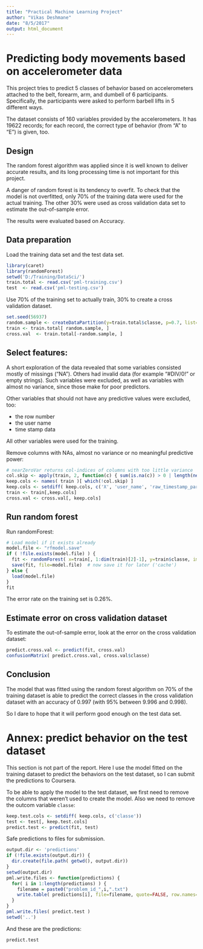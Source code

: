 ```yaml
---
title: "Practical Machine Learning Project"
author: "Vikas Deshmane"
date: "8/5/2017"
output: html_document
---
```


# Predicting body movements based on accelerometer data

This project tries to predict 5 classes of behavior based on accelerometers attached to the belt, forearm, arm, and dumbell of 6 participants. Specifically, the participants were asked to perform barbell lifts in 5 different ways.

The dataset consists of 160 variables provided by the accelerometers. It has 19622 records; for each record, the correct type of behavior (from "A" to "E") is given, too.

## Design

The random forest algorithm was applied since it is well known to deliver accurate results, and its long processing time is not important for this project.

A danger of random forest is its tendency to overfit. To check that the model is not overfitted, only 70% of the training data were used for the actual training. The other 30% were used as cross validation data set to estimate the out-of-sample error.

The results were evaluated based on Accuracy.

## Data preparation

Load the training data set and the test data set.
```r
library(caret)
library(randomForest)
setwd('D:/Training/DataSci/')
train.total <- read.csv('pml-training.csv')
test  <- read.csv('pml-testing.csv')
```

Use 70% of the training set to actually train, 30% to create a cross validation dataset.
```r
set.seed(56937)
random.sample <- createDataPartition(y=train.total$classe, p=0.7, list=F)
train <- train.total[ random.sample, ]
cross.val  <- train.total[-random.sample, ]
```

## Select features: 

A short exploration of the data revealed that some variables consisted mostly of missings ("NA"). Others had invalid data (for example "#DIV/0!" or empty strings). 
Such variables were excluded, as well as variables with almost no variance, since those make for poor predictors.

Other variables that should not have any predictive values were excluded, too:

* the row number
* the user name
* time stamp data

All other variables were used for the training.

Remove columns with NAs, almost no variance or no meaningful predictive power:
```r
# nearZeroVar returns col-indices of columns with too little variance
col.skip <- apply(train, 2, function(c) { sum(is.na(c)) > 0 | length(nearZeroVar(c)) > 0 }) 
keep.cols <- names( train )[ which(!col.skip) ]
keep.cols <- setdiff( keep.cols, c('X', 'user_name', 'raw_timestamp_part_1', 'raw_timestamp_part_2', 'cvtd_timestamp'))
train <- train[,keep.cols]
cross.val <- cross.val[, keep.cols]
```

## Run random forest

Run randomForest:
```r

# Load model if it exists already
model.file <- "rfmodel.save"
if ( !file.exists(model.file) ) {  
  fit <- randomForest( x=train[, 1:dim(train)[2]-1], y=train$classe, importance=T )
  save(fit, file=model.file)  # now save it for later ('cache')
} else {
  load(model.file)
}
fit
```

The error rate on the training set is 0.26%. 

## Estimate error on cross validation dataset

To estimate the out-of-sample error, look at the error on the cross validation dataset:
```r
predict.cross.val <- predict(fit, cross.val)
confusionMatrix( predict.cross.val, cross.val$classe)
```

## Conclusion

The model that was fitted using the random forest algorithm on 70% of the training dataset is able to predict the correct classes in the cross validation dataset with an accuracy of 0.997 (with 95% between 9.996 and 0.998).

So I dare to hope that it will perform good enough on the test data set.


# Annex: predict behavior on the test dataset

This section is not part of the report. Here I use the model fitted on the training dataset to predict the behaviors on the test dataset, so I can submit the predictions to Coursera. 

To be able to apply the model to the test dataset, we first need to remove the columns that weren't used to create the model. Also we need to remove the outcom variable ```classe```:
```r
keep.test.cols <- setdiff( keep.cols, c('classe'))
test <- test[, keep.test.cols]
predict.test <- predict(fit, test)
```

Safe predictions to files for submission.
```r
output.dir <- 'predictions'
if (!file.exists(output.dir)) {
  dir.create(file.path( getwd(), output.dir))
}
setwd(output.dir)
pml.write.files <- function(predictions) {
  for( i in 1:length(predictions) ) {
    filename = paste0("problem_id_",i,".txt")
    write.table( predictions[i], file=filename, quote=FALSE, row.names=FALSE, col.names=FALSE )
  }
}
pml.write.files( predict.test )
setwd('..')
```

And these are the predictions:
```r
predict.test
```
